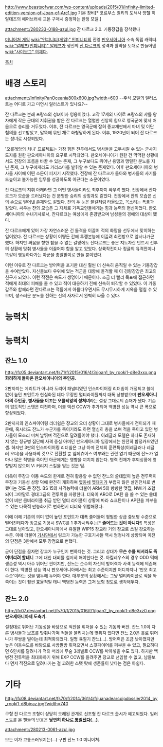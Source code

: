 http://www.beastsofwar.com/wp-content/uploads/2015/01/Infinity-limited-edition-version-of-Joan-of-Arc1.jpg
기본 장비[* 코르부스 벨리의 도색사 앙헬 히랄데즈의 에어브러쉬 교본 구매시 증정하는 한정 모델.]

attachment:/280233-0188-azul.jpg
잔 다르크 2.0. 기동장갑을 장착했다

[[미니어처 게임]] [[wiki:"인피니티(게임)" 인피니티]]의 진영 [[판오세아니아]] 소속 독립 캐릭터. [[wiki:"알레프(인피니티)" 알레프]]가 생전의 [[잔 다르크]]의 성격과 활약을 토대로 만들어낸 [[wiki:"사이보그" 의체]]다.

[[목차]]
= 배경 스토리 =
attachment:/InfinityPanOceania800x600.jpg?width=600
--주석 모델의 일러스트는 어디로 가고 미연시 일러스트가 있나요?--

잔 다르크는 본래 프랑스의 성녀이자 영웅이었다. 고작 17세의 나이로 프랑스의 샤를 왕자에게 작은 군대의 지휘권을 받은 잔 다르크는 열렬한 신앙의 힘으로 영국군에 맞서 처음으로 승리를 거두었다. 이후, 잔 다르크는 영국군에 잡혀 종교재판에서 마녀 및 이단 혐의를 선고받았고, 말뚝에 묶인 채로 화형당하게 된다. 이후, 1920년이 되어 잔 다르크는 성녀로 시성되었다.

'오를레앙의 처녀' 프로젝트는 가장 힘든 전투에서도 병사들을 고무시킬 수 있는 군사지도자를 원한 판오세아니아의 요구로 시작되었다. 판오세아니아가 원한 건 막막한 상황에서도 전장의 흐름을 바꿀 수 있는 존재, 그 누구보다도 뛰어난 용맹과 맹렬한 분노를 지닌 존재, 그 누구에게라도 카리스마를 발휘할 수 있는 존재였다. 이후 판오세아니아의 병사들 사이에 어떤 소문이 퍼지기 시작했다. 전장에 잔 다르크가 돌아와 병사들의 사기를 드높이고 불가능한 임무를 성공하도록 이끈다는 소문이었다. 

잔 다르크의 지휘 아래라면 그 어떤 병사들이라도 최후까지 싸우려 했다. 전장에서 잔다르크가 모습을 드러냈다는 건 분명한 승리의 상징과도 같았다. 전장에서 잔의 모습은 신의 손으로 빋어낸 존재와도 같았다. 잔의 두 눈은 불길처럼 타올랐고, 목소리는 폭풍과 같았다. 싸우는 잔의 모습은 그 자체로 기독교인들에게는 힘과 능력의 현신이었다. 판오세아니아의 수녀기사로서, 잔다르크는 여성에게 존경받으며 남성들의 경애의 대상이 됐다.

잔 다르크에게 있어 가장 자연스러운 건 돌격을 이끌어 적의 화망을 선두에서 맞이하는 일이었다. 잔 다르크는 상황이 어떻든 간에 투쟁본능에 이끌려 최전방으로 앞서나가곤 했다. 하지만 싸움을 향한 참을 수 없는 갈망에도 잔다르크는 좋은 지도자란 반드시 전투의 상황에 맞춰 병사들을 이끌어야 함을 알고 있었다. 상륙작전이나 정글의 유격전이나 똑같이 행동하다가는 아군을 총알받이로 만들 뿐이었다.

이런 이유로 잔 다르크는 방어력을 포기한 대신 훨씬 더 신속히 움직일 수 있는 기동장갑을 수여받았다. 자신들보다 우위에 있는 적군을 대항해 돌격할 때 이 경량장갑은 최고의 친구가 되었다. 이런 작전은 속도가 생명이기 때문이다. 조금 더 빨리 목표에 접근하면 적에게 최대의 피해를 줄 수 있고 적이 대응하기 전에 신속히 퇴각할 수 있었다. 이 기동갑주와 함께라면 잔다르크는 적들에게 아름다우면서도 무시무시하게 지옥을 펼칠 수 있으며, 성스러운 분노를 전하는 신의 사자로서 완벽히 싸울 수 있다.


= 능력치 =

= 능력치 =
== 잔느 1.0 ==
http://fc05.deviantart.net/fs71/f/2015/016/4/3/joan1_by_rooki1-d8e3xxx.png
'''화려하게 돌아온 판오세아니아의 주인공.'''

2판까지는 메리트가 아니라 도리어 패널티였던 인스파이어링 리더쉽이 개정되고 쓸데 없이 높던 포인트가 현실화된 데다 무장인 멀티라이플까지 대폭 상향받으며 '''판오세아니아의 주인공''', '''병사들을 이끄는 오를레앙의 성처녀'''라는 설정 그대로의 존재가 됐다. 기존의 압도적인 스탯은 여전하며, 더블 액션 CCW가 추가되어 백병전 성능 역시 큰 폭으로 향상되었다.

2판까지의 인스파이어링 리더쉽은 장교의 오더 상황이 그대로 병사들에게 전이되기 때문에, 혹시라도 잔느가 누군가를 죽이기라도 하면 열심히 총을 쏘며 적을 죽이고 있던 병사들이 모조리 미쳐 날뛰며 적진으로 달려들어야 했다. 이레귤러 모델은 하나도 존재하지 않는 정규병 집단에 사격 중심 아미던 판오세아니아 입장에서는 완전히 함정카드였던 셈. 하지만 3판의 인스파이어링 리더쉽은 그냥 아미 전체의 훈련특성(이레귤러나 레귤러 오더)을 사용자의 것으로 전환할 뿐 임페츄어스 여부와는 관련 없기 때문에 잔느가 얼마나 많은 적병을 죽이던 아군에게는 영향을 끼치지 않는다. 병력 전체가 후퇴상황에 영향받지 않으며 V: 커리지 스킬을 얻는 것은 덤.

더욱이 무장과 이동 속도의 한계로 전혀 활용할 수 없던 잔느의 쓸데없이 높은 전투력이 무장과 기동성 상향 덕에 완전히 개화하며 [[알레프(인피니티)|옆동네]] [[아킬레우스(인피니티)|멧돼지]]가 부럽지 않은 살인전차로 변했다는 것도 큰 장점. BS 15의 사격능력에 더불어 ARM 5의 빵빵한 맷집, NWI가 조합되어 그야말로 경태그급의 전투력을 자랑한다. 더욱이 ARO로 DA탄 을 쏠 수 있는 쓸데없이 비싼 콤비라이플 취급 받던 멀티 라이플이 상황에 따라 쇼크탄이나 AP탄을 퍼부을 수 있는 다목적 만능화기로 변하면서 더더욱 위험해졌다.

이에 더해 기존의 의미 없이 높던 포인트가 대폭 줄어들어 평범한 상급 중보병 수준으로 떨어진데다가 장교로 기용시 SWC를 1 추가시켜주는[* '''줄어드는 것이 아니다!'''] 특성은 그대로 남아있고, 판오세아니아에서 유일한 WIP15 장교라 거의 장교로 쓰길 강요하는 수준. 이에 더불어 [[기사단(인피니티)|기사단]]에서 링크가 가능한 구호기사들 역시 엄청나게 상향되며 이전의 단점은 3판에서 모두 장점으로 변했다.

굳이 단점을 꼽자면 장교가 누구인지 뻔하다는 것. 그리고 상대가 '''무슨 수를 써서라도 죽여버리려 할테니''' 그에 대한 대비를 철저히 해야한다는 것. 아킬레우스의 경우 ODD 덕에 생존성 역시 아주 뛰어난 편이지만, 잔느는 순수히 자신의 방어력과 사격 능력에 의존해야 한다. 백병전 성능 역시 판오세아니아에서는 최고 수준이지만 어디까지나 '판오 최고 수준'이라는 것을 염두해 두어야 한다. 대부분의 상황에서는 그냥 멀티라이플로 적을 쏴죽이는 것이 훨씬 효율적일 테니 백병전 능력은 그저 보험 정도로 생각해두자.
== 잔느 2.0 ==
http://fc07.deviantart.net/fs70/f/2015/016/f/1/joan2_by_rooki1-d8e3xz0.png
'''판오세아니아제 도축기.'''

설정대로 뛰어난 기동성을 바탕으로 적진을 휘저을 수 있는 기동화 버전. 잔느 1.0이 다른 병사들과 보조를 맞춰나가며 적들을 물리치는데 맞춰져 있다면 잔느 2.0은 홀로 튀어나가 무쌍을 벌이는데 최적화되었다. 일명 육절기 잔느(...). 방어력은 조금 낮아졌지만 높은 이동속도를 바탕으로 사방팔방 휘저으면서 스핏파이어를 퍼부을 수 있고, 필요하다면 6인치를 달려나가 적의 머리에 무술 3레벨로 CCW를 박아넣을 수도 있다. 하지만 백병전 전투력을 최대화하기 위해 EXP CCW를 들려주면 장교로 선임할 수 없고, 남들보다 먼저 적진으로 달려나가는 걸 고려한 스탯 탓에 생존률이 낮다는 점은 아쉽다.

= 기타 =
http://fc08.deviantart.net/fs70/f/2014/361/4/f/juanadearcoipdossier2014_by_rooki1-d8bicaz.jpg?width=740

구형 잔 다르크 조형이 상당히 오래된 관계로 신조형 잔 다르크 출시가 예고되었다. 일러스트를 본 팬들의 반응은 '''당연히 [[세이버(4차, 5차)|하나로 통일]]됐다(...).'''

attachment:/280213-0061-azul.jpg

보는 이가 고통스러워지는(...) 구판 잔느 1.0 미니어처.

